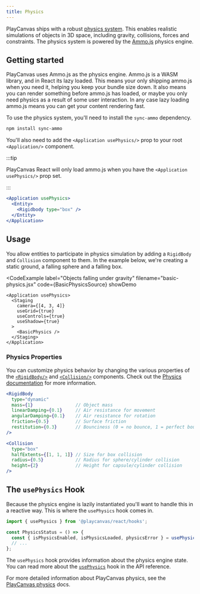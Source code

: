 ```yaml
---
title: Physics
---
```



PlayCanvas ships with a robust [physics system](/user-manual/physics/). This enables realistic simulations of objects in 3D space, including gravity, collisions, forces and constraints. The physics system is powered by the [Ammo.js](https://github.com/kripken/ammo.js) physics engine.

## Getting started

PlayCanvas uses Ammo.js as the physics engine. Ammo.js is a WASM library, and in React its lazy loaded. This means your only shipping ammo.js when you need it, helping you keep your bundle size down. It also means you can render something before ammo.js has loaded, or maybe you only need physics as a result of some user interaction. In any case lazy loading ammo.js means you can get your content rendering fast.

To use the physics system, you'll need to install the `sync-ammo` dependency.

```bash
npm install sync-ammo
```

You'll also need to add the `<Application usePhysics/>` prop to your root `<Application/>` component.

:::tip

PlayCanvas React will only load ammo.js when you have the `<Application usePhysics/>` prop set.

:::

```jsx
<Application usePhysics>
  <Entity>
    <Rigidbody type="box" />
  </Entity>
</Application>
```

## Usage

You allow entities to participate in physics simulation by adding a `RigidBody` and `Collision` component to them. In the example below, we're creating a static ground, a falling sphere and a falling box.

<CodeExample
  label="Objects falling under gravity"
  filename="basic-physics.jsx"
  code={BasicPhysicsSource}
  showDemo
>
    <Application usePhysics>
      <Staging 
        camera={[4, 3, 4]} 
        useGrid={true} 
        useControls={true}
        useShadow={true}
      >
        <BasicPhysics />
      </Staging>
    </Application>
</CodeExample>

### Physics Properties

You can customize physics behavior by changing the various properties of the [`<RigidBody/>`](../api/rigidbody) and [`<Collision/>`](../api/collision) components. Check out the [Physics documentation](/user-manual/physics/) for more information.

```jsx
<RigidBody 
  type="dynamic"
  mass={1}                // Object mass
  linearDamping={0.1}     // Air resistance for movement
  angularDamping={0.1}    // Air resistance for rotation
  friction={0.5}          // Surface friction
  restitution={0.3}       // Bounciness (0 = no bounce, 1 = perfect bounce)
/>
```

```jsx
<Collision 
  type="box"
  halfExtents={[1, 1, 1]} // Size for box collision
  radius={0.5}            // Radius for sphere/cylinder collision
  height={2}              // Height for capsule/cylinder collision
/>
```

## The `usePhysics` Hook

Because the physics engine is lazily instantiated you'll want to handle this in a reactive way. This is where the `usePhysics` hook comes in.

```jsx
import { usePhysics } from '@playcanvas/react/hooks';

const PhysicsStatus = () => {
  const { isPhysicsEnabled, isPhysicsLoaded, physicsError } = usePhysics();
  // ...
};
```

The `usePhysics` hook provides information about the physics engine state. You can read more about the [`usePhysics`](../api/hooks/use-physics) hook in the API reference.

For more detailed information about PlayCanvas physics, see the [PlayCanvas physics](/user-manual/physics/) docs.
